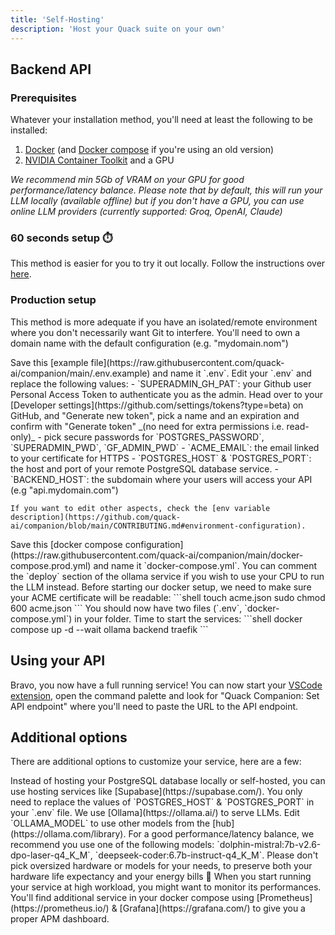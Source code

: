 ```yaml
---
title: 'Self-Hosting'
description: 'Host your Quack suite on your own'
---
```


## Backend API
### Prerequisites

Whatever your installation method, you'll need at least the following to be installed:
1. [Docker](https://docs.docker.com/engine/install/) (and [Docker compose](https://docs.docker.com/compose/) if you're using an old version)
2. [NVIDIA Container Toolkit](https://docs.nvidia.com/datacenter/cloud-native/container-toolkit/latest/install-guide.html) and a GPU

_We recommend min 5Gb of VRAM on your GPU for good performance/latency balance. Please note that by default, this will run your LLM locally (available offline) but if you don't have a GPU, you can use online LLM providers (currently supported: Groq, OpenAI, Claude)_

### 60 seconds setup ⏱️

This method is easier for you to try it out locally. Follow the instructions over [here](https://github.com/quack-ai/companion#get-started-).

### Production setup

This method is more adequate if you have an isolated/remote environment where you don't necessarily want Git to interfere.
You'll need to own a domain name with the default configuration (e.g. "mydomain.nom")

<Steps>
  <Step title="Create a `.env` file">
    Save this [example file](https://raw.githubusercontent.com/quack-ai/companion/main/.env.example) and name it `.env`.
  </Step>
  <Step title="Edit your environment variables">
    Edit your `.env` and replace the following values:
    - `SUPERADMIN_GH_PAT`: your Github user Personal Access Token to authenticate you as the admin. Head over to your [Developer settings](https://github.com/settings/tokens?type=beta) on GitHub, and "Generate new token",
        pick a name and an expiration and confirm with "Generate token" _(no need for extra permissions i.e. read-only)_
    - pick secure passwords for `POSTGRES_PASSWORD`, `SUPERADMIN_PWD`, `GF_ADMIN_PWD`
    - `ACME_EMAIL`: the email linked to your certificate for HTTPS
    - `POSTGRES_HOST` & `POSTGRES_PORT`: the host and port of your remote PostgreSQL database service.
    - `BACKEND_HOST`: the subdomain where your users will access your API (e.g "api.mydomain.com")

    If you want to edit other aspects, check the [env variable description](https://github.com/quack-ai/companion/blob/main/CONTRIBUTING.md#environment-configuration).
  </Step>
  <Step title="Define a Docker orchestration">
    Save this [docker compose configuration](https://raw.githubusercontent.com/quack-ai/companion/main/docker-compose.prod.yml) and name it `docker-compose.yml`.
    You can comment the `deploy` section of the ollama service if you wish to use your CPU to run the LLM instead.
  </Step>
  <Step title="Setting the certificate access permission">
    Before starting our docker setup, we need to make sure your ACME certificate will be readable:
    ```shell
    touch acme.json
    sudo chmod 600 acme.json
    ```
  </Step>
  <Step title="Run the service">
    You should now have two files (`.env`, `docker-compose.yml`) in your folder. Time to start the services:
    ```shell
    docker compose up -d --wait ollama backend traefik
    ```
  </Step>
</Steps>

## Using your API

Bravo, you now have a full running service!
You can now start your [VSCode extension](https://marketplace.visualstudio.com/items?itemName=quackai.quack-companion), open the command palette and look for "Quack Companion: Set API endpoint" where you'll need to paste the URL to the API endpoint.

## Additional options
There are additional options to customize your service, here are a few:

<Card title="Database hosting" icon="database">
  Instead of hosting your PostgreSQL database locally or self-hosted, you can use hosting services like [Supabase](https://supabase.com/). You only need to replace the values of `POSTGRES_HOST` & `POSTGRES_PORT` in your `.env` file.
</Card>

<Card title="LLM selection" icon="laptop-code">
  We use [Ollama](https://ollama.ai/) to serve LLMs. Edit `OLLAMA_MODEL` to use other models from the [hub](https://ollama.com/library).
  For a good performance/latency balance, we recommend you use one of the following models: `dolphin-mistral:7b-v2.6-dpo-laser-q4_K_M`, `deepseek-coder:6.7b-instruct-q4_K_M`.
  Please don't pick oversized hardware or models for your needs, to preserve both your hardware life expectancy and your energy bills 💚
</Card>

<Card title="Application performance monitoring" icon="chart-simple">
  When you start running your service at high workload, you might want to monitor its performances. You'll find additional service in your docker compose using [Prometheus](https://prometheus.io/) & [Grafana](https://grafana.com/) to give you a proper APM dashboard.
</Card>
